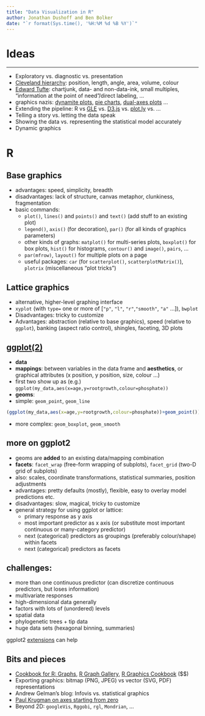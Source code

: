 ```yaml
---
title: "Data Visualization in R"
author: Jonathan Dushoff and Ben Bolker
date: "`r format(Sys.time(), '%H:%M %d %B %Y')`"
---
```


# Ideas

***

- Exploratory vs. diagnostic vs. presentation
- [Cleveland hierarchy](http://sfew.websitetoolbox.com/post/clevelands-graphical-features-hierarchy-4598555): position, length, angle, area, volume, colour
- [Edward Tufte](http://en.wikipedia.org/wiki/Edward_tufte): chartjunk, data- and non-data-ink, small multiples, "information at the point of need"/direct labeling, ...
- graphics nazis: [dynamite plots](http://emdbolker.wikidot.com/blog:dynamite), [pie charts](http://www.qualia.hr/pie-chart-controversy/), [dual-axes plots](http://www.perceptualedge.com/articles/visual_business_intelligence/dual-scaled_axes.pdf) ... 
-   Extending the pipeline: R vs [GLE](http://glx.sourceforge.net/) vs. [D3.js](https://d3js.org/) vs. [plot.ly](https://plot.ly/) vs. ...
-   Telling a story vs. letting the data speak
-   Showing the data vs. representing the statistical model accurately
-   Dynamic graphics

# R

## Base graphics

-   advantages: speed, simplicity, breadth
-   disadvantages: lack of structure, canvas metaphor, clunkiness, fragmentation
-   basic commands:
    -   `plot()`, `lines()` and `points()` and `text()` (add stuff to an existing plot)
    -   `legend()`, `axis()` (for decoration), `par()` (for all kinds of graphics parameters)
    -   other kinds of graphs: `matplot()` for multi-series plots, `boxplot()` for box plots, `hist()` for histograms, `contour()` and `image()`, `pairs`, ...
    -   `par(mfrow)`, `layout()` for multiple plots on a page
    -   useful packages: `car` (for `scatterplot()`, `scatterplotMatrix()`), `plotrix` (miscellaneous "plot tricks")

## Lattice graphics

- alternative, higher-level graphing interface
- `xyplot` (with `type=` one or more of \[`"p"`, `"l"`, `"r"`,`"smooth"`, `"a"` ...\]), `bwplot`
-   Disadvantages: tricky to customize
-   Advantages: abstraction (relative to base graphics), speed (relative to `ggplot`), banking (aspect ratio control), shingles, faceting, 3D plots

## [ggplot(2)](http://ggplot2.org)

-   **data**
-   **mappings**: between variables in the data frame and **aesthetics**, or graphical attributes
(x position, y position, size, colour ...)
-   first two show up as (e.g.) `ggplot(my_data,aes(x=age,y=rootgrowth,colour=phosphate))`
-   **geoms**:
   - simple: `geom_point`, `geom_line`

```r
(ggplot(my_data,aes(x=age,y=rootgrowth,colour=phosphate))+geom_point())
```

- more complex: `geom_boxplot`, `geom_smooth`

## more on ggplot2

- geoms are **added** to an existing data/mapping combination
- **facets**: `facet_wrap` (free-form wrapping of subplots), `facet_grid` (two-D grid of subplots)
- also: scales, coordinate transformations, statistical summaries, position adjustments
- advantages: pretty defaults (mostly), flexible, easy to overlay model predictions etc.
- disadvantages: slow, magical, tricky to customize
- general strategy for using ggplot or lattice:
    - primary response as y axis
    - most important predictor as x axis
(or substitute most important continuous or many-category predictor)
    - next (categorical) predictors as groupings (preferably colour/shape) within facets
    - next (categorical) predictors as facets

	
## challenges:

- more than one continuous predictor
(can discretize continuous predictors, but loses information)
- multivariate responses
- high-dimensional data generally
- factors with lots of (unordered) levels
- spatial data
- phylogenetic trees + tip data
- huge data sets (hexagonal binning, summaries)

ggplot2 [extensions](https://www.ggplot2-exts.org) can help

## Bits and pieces

- [Cookbook for R: Graphs](http://wiki.stdout.org/rcookbook/Graphs/), [R Graph Gallery](http://gallery.r-enthusiasts.com/), [R Graphics Cookbook](http://shop.oreilly.com/product/0636920023135.do) ($$)
- Exporting graphics: bitmap (PNG, JPEG) vs vector (SVG, PDF) representations
- Andrew Gelman's blog: Infovis vs. statistical graphics
-   [Paul Krugman on axes starting from zero](http://krugman.blogs.nytimes.com/2011/09/14/axes-of-evil/)
- Beyond 2D: `googleVis`, `Rggobi`, `rgl`, `Mondrian`, ...

